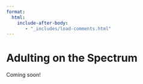 ```yaml
---
format:
  html:
    include-after-body:
       - "_includes/load-comments.html"
---
```



# Adulting on the Spectrum
Coming soon!